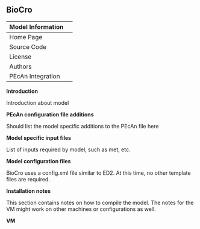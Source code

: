 ## BioCro

| Model Information ||
| -- | -- |
| Home Page | |
| Source Code | |
| License |  |
| Authors | |
| PEcAn Integration | |

**Introduction**

Introduction about model

**PEcAn configuration file additions**

Should list the model specific additions to the PEcAn file here

**Model specific input files**

List of inputs required by model, such as met, etc.

**Model configuration files**

BioCro uses a config.xml file similar to ED2. At this time, no other template files are required.

**Installation notes**

This section contains notes on how to compile the model. The notes for the VM might work on other machines or configurations as well.

**VM**
